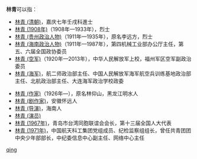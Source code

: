 '''林青'''可以指：
* [[林青_(清朝)|林青 (清朝)]]，嘉庆七年壬戌科進士
* [[林青_(1908年)|林青 (1908年)]]（1908年—1933年），烈士
* [[林青_(贵州政治人物)|林青 (贵州政治人物)]]（1911年—1935年），原名李远方，烈士
* [[林青_(海南政治人物)|林青 (海南政治人物)]]（1911年—1987年），第四机械工业部办公厅主任，第五、六届全国政协委员
* [[林青_(空军)|林青 (空军)]]（1920年—2013年），中华人民解放军上校，福州军区空军副政治委员
* [[林青_(海军)|林青 (海军)]]，航二师政治部主任、中国人民解放军海军航空兵训练基地政治部主任、北航政治部主任、大连海军政治学校政委
<!--* [[凌青|凌青]]，原名林墨卿，中国驻联合国大使——是否有用过此名？-->
* [[林青_(作家)|林青 (作家)]]（1926年—），原名林仰山，黑龙江明水人
* [[林青_(剧作家)|林青 (剧作家)]]，安徽怀远人
* [[林青_(导演)|林青 (导演)]]，海南人
* [[林青_(演员)|林青 (演员)]]
* [[林青_(1967年)|林青 (1967年)]]，青岛市台湾同胞联谊会会长，第十三届全国人大代表
* [[林青_(1971年)|林青 (1971年)]]，中国航天科工集团党组成员、纪检监察组组长，曾任共青团团中央少年部部长，中纪委信息中心副主任、网络中心主任

{{disambig}}

[[Category:二字林姓人名消歧义|qing]]